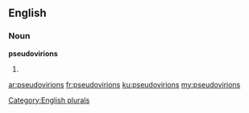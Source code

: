 ==English==

===Noun===
'''pseudovirions'''

# {{plural of|[[pseudovirion]]}}

[[Category:English plurals]]

[[ar:pseudovirions]]
[[fr:pseudovirions]]
[[ku:pseudovirions]]
[[my:pseudovirions]]